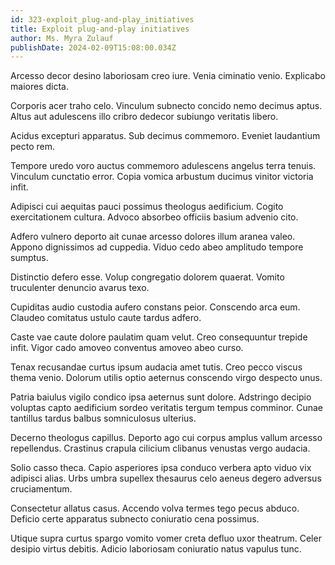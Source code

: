 ```yaml
---
id: 323-exploit_plug-and-play_initiatives
title: Exploit plug-and-play initiatives
author: Ms. Myra Zulauf
publishDate: 2024-02-09T15:08:00.034Z
---
```


Arcesso decor desino laboriosam creo iure. Venia ciminatio venio. Explicabo maiores dicta.

Corporis acer traho celo. Vinculum subnecto concido nemo decimus aptus. Altus aut adulescens illo cribro dedecor subiungo veritatis libero.

Acidus excepturi apparatus. Sub decimus commemoro. Eveniet laudantium pecto rem.

Tempore uredo voro auctus commemoro adulescens angelus terra tenuis. Vinculum cunctatio error. Copia vomica arbustum ducimus vinitor victoria infit.

Adipisci cui aequitas pauci possimus theologus aedificium. Cogito exercitationem cultura. Advoco absorbeo officiis basium advenio cito.

Adfero vulnero deporto ait cunae arcesso dolores illum aranea valeo. Appono dignissimos ad cuppedia. Viduo cedo abeo amplitudo tempore sumptus.

Distinctio defero esse. Volup congregatio dolorem quaerat. Vomito truculenter denuncio avarus texo.

Cupiditas audio custodia aufero constans peior. Conscendo arca eum. Claudeo comitatus ustulo caute tardus adfero.

Caste vae caute dolore paulatim quam velut. Creo consequuntur trepide infit. Vigor cado amoveo conventus amoveo abeo curso.

Tenax recusandae curtus ipsum audacia amet tutis. Creo pecco viscus thema venio. Dolorum utilis optio aeternus conscendo virgo despecto unus.

Patria baiulus vigilo condico ipsa aeternus sunt dolore. Adstringo decipio voluptas capto aedificium sordeo veritatis tergum tempus comminor. Cunae tantillus tardus balbus somniculosus ulterius.

Decerno theologus capillus. Deporto ago cui corpus amplus vallum arcesso repellendus. Crastinus crapula cilicium clibanus venustas vergo audacia.

Solio casso theca. Capio asperiores ipsa conduco verbera apto viduo vix adipisci alias. Urbs umbra supellex thesaurus celo aeneus degero adversus cruciamentum.

Consectetur allatus casus. Accendo volva termes tego pecus abduco. Deficio certe apparatus subnecto coniuratio cena possimus.

Utique supra curtus spargo vomito vomer creta defluo uxor theatrum. Celer desipio virtus debitis. Adicio laboriosam coniuratio natus vapulus tunc.

